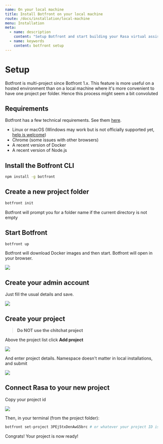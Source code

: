 ```yaml
---
name: On your local machine
title: Install Botfront on your local machine
route: /docs/installation/local-machine
menu: Installation
meta:
  - name: description
    content: "Setup Botfront and start building your Rasa virtual assistant on your local machine in no time."
  - name: keywords
    content: botfront setup
---
```


# Setup

<Important type="warning">
  Botfront is multi-project since Botfront 1.x. This feature is more useful on a hosted environment than on a local machine where it's more convenient to have one project per folder. Hence this process might seem a bit convoluted 
</Important>


## Requirements

Botfront has a few technical requirements. See them [here](/docs/deployment/configuration/#indicative-minimal-technical-requirements).

- Linux or macOS (Windows may work but is not officially supported yet, [help is welcome](https://github.com/botfront/botfront/issues/115))
- Chrome (some issues with other browsers)
- A recent version of Docker
- A recent version of Node.js

## Install the Botfront CLI

```bash
npm install -g botfront
```

## Create a new project folder


```bash
botfront init
```

Botfront will prompt you for a folder name if the current directory is not empty

## Start Botfront

```bash
botfront up
```

Botfront will download Docker images and then start. Botfront will open in your browser.

![](../../images/installation/welcome_to_bf.png)

## Create your admin account

Just fill the usual details and save.

![](../../images/installation/create_admin_account.png)

## Create your project

> **Do NOT use the chitchat project**

Above the project list click **Add project**

![](../../images/installation/create_admin_account.png)

And enter project details. Namespace doesn't matter in local installations, and submit

![](../../images/installation/set_project_details.png)

## Connect Rasa to your new project

Copy your project id

![](../../images/installation/copy_project_id.png)

Then, in your terminal (from the project folder):

```bash
botfront set-project 3PEj5txDenAwG5brc # or whatever your project ID is
```
 
Congrats! Your project is now ready!